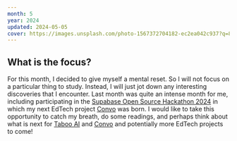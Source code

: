 ```yaml
---
month: 5
year: 2024
updated: 2024-05-05
cover: https://images.unsplash.com/photo-1567372704182-ec2ea042c937?q=80&w=1748&auto=format&fit=crop&ixlib=rb-4.0.3&ixid=M3wxMjA3fDB8MHxwaG90by1wYWdlfHx8fGVufDB8fHx8fA%3D%3D
---
```


## What is the focus?

For this month, I decided to give myself a mental reset. So I will not focus on a particular thing to study. Instead, I will just jot down any interesting discoveries that I encounter. Last month was quite an intense month for me, including participating in the [Supabase Open Source Hackathon 2024](https://supabase.com/blog/supabase-oss-hackathon) in which my next EdTech project [Convo](https://convo.website) was born. I would like to take this opportunity to catch my breath, do some readings, and perhaps think about what is next for [Taboo AI](https://taboo-ai.com) and [Convo](https://convo.website) and potentially more EdTech projects to come!
